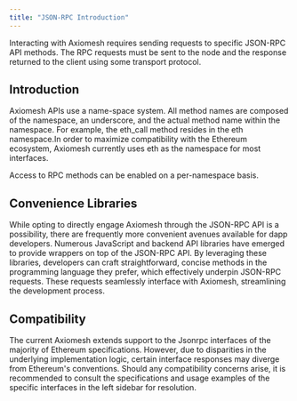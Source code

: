 ```yaml
---
title: "JSON-RPC Introduction"
---
```


Interacting with Axiomesh requires sending requests to specific JSON-RPC API methods. The RPC requests must be sent to the node and the response returned to the client using some transport protocol. 

## Introduction

Axiomesh APIs use a name-space system. All method names are composed of the namespace, an underscore, and the actual method name within the namespace. For example, the eth_call method resides in the eth namespace.In order to maximize compatibility with the Ethereum ecosystem, Axiomesh currently uses eth as the namespace for most interfaces.

Access to RPC methods can be enabled on a per-namespace basis. 

## Convenience Libraries
While opting to directly engage Axiomesh through the JSON-RPC API is a possibility, there are frequently more convenient avenues available for dapp developers. Numerous JavaScript and backend API libraries have emerged to provide wrappers on top of the JSON-RPC API. By leveraging these libraries, developers can craft straightforward, concise methods in the programming language they prefer, which effectively underpin JSON-RPC requests. These requests seamlessly interface with Axiomesh, streamlining the development process.


## Compatibility
The current Axiomesh extends support to the Jsonrpc interfaces of the majority of Ethereum specifications. However, due to disparities in the underlying implementation logic, certain interface responses may diverge from Ethereum's conventions. Should any compatibility concerns arise, it is recommended to consult the specifications and usage examples of the specific interfaces in the left sidebar for resolution.
